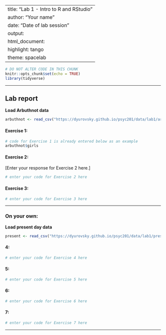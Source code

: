 
---
title: "Lab 1 - Intro to R and RStudio"
author: "Your name"
date: "Date of lab session"
output: 
  html_document: 
    highlight: tango
    theme: spacelab
---

```r
# DO NOT ALTER CODE IN THIS CHUNK
knitr::opts_chunk$set(echo = TRUE)
library(tidyverse)
```

* * *

## Lab report

**Load Arbuthnot data**
```r
arbuthnot <- read_csv("https://dyurovsky.github.io/psyc201/data/lab1/arbuthnot.csv")
```

#### Exercise 1: 

```r
# code for Exercise 1 is already entered below as an example
arbuthnot$girls
```

#### Exercise 2:

[Enter your response for Exercise 2 here.]

```r
# enter your code for Exercise 2 here
```

#### Exercise 3:

```r
# enter your code for Exercise 3 here
```

* * *

### On your own:

**Load present day data**
```r
present <- read_csv("https://dyurovsky.github.io/psyc201/data/lab1/present.csv")
```

#### 4:
```r
# enter your code for Exercise 4 here
```

#### 5:
```r
# enter your code for Exercise 5 here
```


#### 6:
```r
# enter your code for Exercise 6 here
```


#### 7:
```r
# enter your code for Exercise 7 here
```


* * *